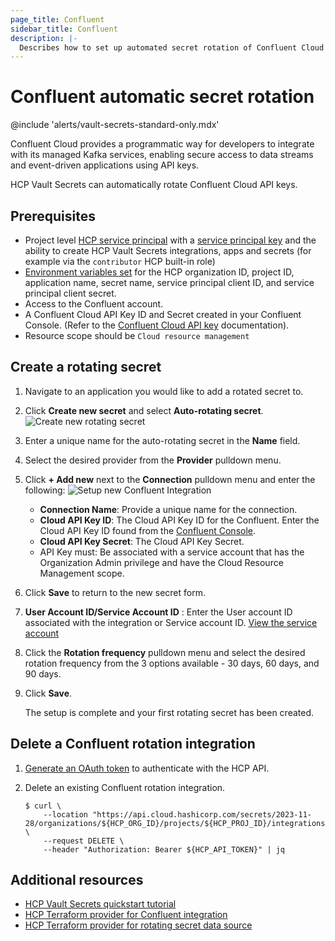 ```yaml
---
page_title: Confluent
sidebar_title: Confluent
description: |-
  Describes how to set up automated secret rotation of Confluent Cloud API Keys
---
```


# Confluent automatic secret rotation

@include 'alerts/vault-secrets-standard-only.mdx'

Confluent Cloud provides a programmatic way for developers to integrate with its managed Kafka services,
enabling secure access to data streams and event-driven applications using API keys.

HCP Vault Secrets can automatically rotate Confluent Cloud API keys.

## Prerequisites

- Project level [HCP service
  principal](/hcp/docs/hcp/iam/service-principal) with a [service
  principal
  key](/hcp/docs/hcp/iam/service-principal#generate-a-service-principal-key)
  and the ability to create HCP Vault Secrets integrations, apps and secrets (for example via the `contributor` HCP built-in role)
- [Environment variables set](/hcp/docs/vault-secrets/retrieve-hcp-api-token) for the HCP organization ID, project ID, application
  name, secret name, service principal client ID, and service principal client secret.
- Access to the Confluent account.
- A Confluent Cloud API Key ID and Secret created in your Confluent Console. (Refer to the [Confluent Cloud API key](https://docs.confluent.io/cloud/current/security/authenticate/workload-identities/service-accounts/api-keys/overview.html) documentation).
- Resource scope should be `Cloud resource management`

## Create a rotating secret

1. Navigate to an application you would like to add a rotated secret to.

1. Click **Create new secret** and select **Auto-rotating secret**.
   ![Create new rotating secret](/img/docs/vault-secrets/create-new-rotating-secret.png)

1. Enter a unique name for the auto-rotating secret in the **Name** field.

1. Select the desired provider from the **Provider** pulldown menu.

1. Click **+ Add new** next to the **Connection** pulldown menu and enter the
   following:
   ![Setup new Confluent Integration](/img/docs/vault-secrets/confluent-integration-configure.png)

   - **Connection Name**: Provide a unique name for the connection.
   - **Cloud API Key ID**: The Cloud API Key ID for the Confluent. Enter the Cloud API Key ID found from the [Confluent Console](https://confluent.cloud/settings/api-keys).
   - **Cloud API Key Secret**: The Cloud API Key Secret.
   - API Key must: Be associated with a service account that has the Organization Admin privilege and have the Cloud Resource Management scope.

1. Click **Save** to return to the new secret form.

1. **User Account ID/Service Account ID** : Enter the User account ID associated with the integration or Service account ID. [View the service account](https://confluent.cloud/settings/org/accounts/service-accounts)

1. Click the **Rotation frequency** pulldown menu and select the desired
   rotation frequency from the 3 options available - 30 days, 60 days, and 90 days.

1. Click **Save**.

   The setup is complete and your first rotating secret has been created.

## Delete a Confluent rotation integration

1. [Generate an OAuth token](/hcp/docs/vault-secrets/retrieve-hcp-api-token) to
   authenticate with the HCP API.

1. Delete an existing Confluent rotation integration.

   ```shell-session
   $ curl \
       --location "https://api.cloud.hashicorp.com/secrets/2023-11-28/organizations/${HCP_ORG_ID}/projects/${HCP_PROJ_ID}/integrations/rotation/confluent/${INTEGRATION_NAME}" \
       --request DELETE \
       --header "Authorization: Bearer ${HCP_API_TOKEN}" | jq
   ```

## Additional resources

- [HCP Vault Secrets quickstart tutorial](/hcp/tutorials/get-started-hcp-vault-secrets)
- [HCP Terraform provider for Confluent integration](https://registry.terraform.io/providers/hashicorp/hcp/latest/docs/resources/vault_secrets_integration_confluent)
- [HCP Terraform provider for rotating secret data source](https://registry.terraform.io/providers/hashicorp/hcp/latest/docs/data-sources/vault_secrets_rotating_secret)
